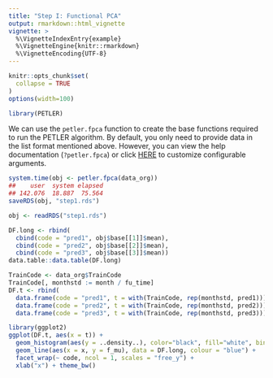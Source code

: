 ```yaml
---
title: "Step I: Functional PCA"
output: rmarkdown::html_vignette
vignette: >
  %\VignetteIndexEntry{example}
  %\VignetteEngine{knitr::rmarkdown}
  %\VignetteEncoding{UTF-8}
---
```


```r
knitr::opts_chunk$set(
  collapse = TRUE
)
options(width=100)
```

```r
library(PETLER)
```

We can use the `petler.fpca` function to create the base functions required to run the PETLER algorithm. By default, you only need to provide data in the list format mentioned above. However, you can view the help documentation (`?petler.fpca`) or click [HERE](https://celehs.github.io/PETLER/reference/petler.fpca.html) to customize configurable arguments.

```r
system.time(obj <- petler.fpca(data_org))
##    user  system elapsed 
## 142.076  18.887  75.564
saveRDS(obj, "step1.rds")
```

```r
obj <- readRDS("step1.rds")
```

```r
DF.long <- rbind(
  cbind(code = "pred1", obj$base[[1]]$mean),
  cbind(code = "pred2", obj$base[[2]]$mean),
  cbind(code = "pred3", obj$base[[3]]$mean))
data.table::data.table(DF.long)
```

```r
TrainCode <- data_org$TrainCode
TrainCode[, monthstd := month / fu_time]  
DF.t <- rbind(
  data.frame(code = "pred1", t = with(TrainCode, rep(monthstd, pred1))),
  data.frame(code = "pred2", t = with(TrainCode, rep(monthstd, pred2))),
  data.frame(code = "pred3", t = with(TrainCode, rep(monthstd, pred3))))
```

```r
library(ggplot2)
ggplot(DF.t, aes(x = t)) + 
  geom_histogram(aes(y = ..density..), color="black", fill="white", binwidth = 0.01) + 
  geom_line(aes(x = x, y = f_mu), data = DF.long, colour = "blue") + 
  facet_wrap(~ code, ncol = 1, scales = "free_y") + 
  xlab("x") + theme_bw()
```

